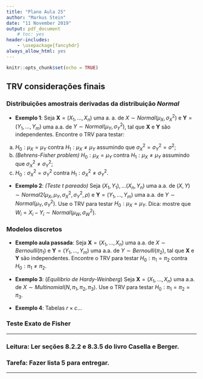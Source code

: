 ```yaml
---
title: "Plano Aula 25"
author: "Markus Stein"
date: "11 November 2019"
output: pdf_document
    # toc: yes
header-includes:
    - \usepackage{fancyhdr}
always_allow_html: yes
---
```

\addtolength{\headheight}{1.0cm} 
\pagestyle{fancyplain} 
\rhead{\includegraphics[height=1.5cm]{Logo-40-anos-estatistica.png}}
\lhead{\includegraphics[height=1.5cm]{logoIME60.jpg}}
\chead{UNIVERSIDADE FEDERAL DO RIO GRANDE DO SUL \\
INSTITUTO DE MATEMÁTICA E ESTATÍSTICA \\
DEPARTAMENTO DE ESTATÍSTICA \\
\vspace{0.3cm}
MAT02023 - INFERÊNCIA B - 2019/2
}
\renewcommand{\headrulewidth}{0pt} 


```r
knitr::opts_chunk$set(echo = TRUE)
```


## TRV considerações finais

### Distribuições amostrais derivadas da distribuição *Normal*

* **Exemplo 1**: Seja $\boldsymbol{X} = (X_1, \ldots, X_n)$ uma a. a. de $X \sim Normal(\mu_X, \sigma^2_X)$ e $\boldsymbol{Y} = (Y_1, \ldots, Y_m)$ uma a.a. de $Y \sim Normal(\mu_Y, \sigma^2_Y)$, tal que $\boldsymbol{X}$ e $\boldsymbol{Y}$ são independentes. Encontre o TRV para testar:  
a. $H_0: \mu_X = \mu_Y$ contra $H_1: \mu_X \neq \mu_Y$ assumindo que $\sigma^2_X = \sigma^2_Y = \sigma^2$;  
b. *(Behrens-Fisher problem)* $H_0: \mu_X = \mu_Y$ contra $H_1: \mu_X \neq \mu_Y$ assumindo que $\sigma^2_X \neq \sigma^2_Y$;  
c. $H_0: \sigma^2_X = \sigma^2_Y$ contra $H_1: \sigma^2_X \neq \sigma^2_Y$.   

\vspace{0.5cm}  
  
* **Exemplo 2**: *(Teste $t$ pareado)* Seja $(X_1, Y_1), \ldots (X_n, Y_n)$ uma a.a. de $(X, Y) \sim Normal2(\mu_X, \mu_Y, \sigma^2_X, \sigma^2_Y, \rho)$ e $\boldsymbol{Y} = (Y_1, \ldots, Y_m)$ uma a.a. de $Y \sim Normal(\mu_Y, \sigma^2_Y)$. Use o TRV para testar $H_0: \mu_X = \mu_Y$. Dica: mostre que $W_i = X_i - Y_i \sim Normal(\mu_W, \sigma^2_W)$. 

\vspace{0.5cm}  


### Modelos discretos

* **Exemplo aula passada**: Seja $\boldsymbol{X} = (X_1, \ldots, X_n)$ uma a.a. de $X \sim Bernoulli(\pi_1)$ e $\boldsymbol{Y} = (Y_1, \ldots, Y_m)$ uma a.a. de $Y \sim Bernoulli(\pi_2)$, tal que $\boldsymbol{X}$ e $\boldsymbol{Y}$ são independentes. Encontre o TRV para testar $H_0: \pi_1 = \pi_2$ contra $H_0: \pi_1 \neq \pi_2$.      
\vspace{0.5cm}  

* **Exemplo 3**: (*Equilibrio de Hardy-Weinberg*) Seja $\boldsymbol{X} = (X_1, \ldots, X_n)$ uma a.a. de $X \sim Multinomial(N, \pi_1, \pi_2, \pi_3)$. Use o TRV para testar $H_0: \pi_1 = \pi_2 = \pi_3$.  


\vspace{0.5cm}  

* **Exemplo 4**: Tabelas $r \times c$... 



### Teste Exato de Fisher

\vspace{1cm}

***
<!-- ### Tarefa: Fazer a lista 3 para entregar. -->
### Leitura: Ler seções 8.2.2 e 8.3.5 do livro Casella e Berger.

### Tarefa: Fazer lista 5 para entregar.
***

<!-- pagina thomas - intervalos -->
<!-- https://notstatschat.rbind.io/2019/06/11/confidence-intervals-not-a-very-strong-property/ -->
<!-- https://notstatschat.rbind.io/2019/06/20/wald-score-lrt-the-picture/ -->

<!-- - writing design -->
<!-- - EM algorithm - git project and rmd; -->
<!-- - SES -->
<!-- - InfB -->
<!--   - marcar sala -->


<!-- explorar nivel e tamanho de testes -->
<!-- explorar nível de confiança e cobertura do intervalo  -->
<!-- fazer questões da prova... teste bayesiano por intervalo??? ver questões que faltaram ser abordadaqs na prova -->


<!-- discussão p-valor??? leituras ...debora mayo... -->
<!-- ### Discussão: Controvérsia sobre Significância Estatística e Valor $p$   -->
<!-- * *Scientists rise up against statistical significance* (https://www.nature.com/articles/d41586-019-00857-9)   -->
<!--     + Idéia de Fisher sobre verossimilhança e testes de significância? Já dizia isso. (livro do Fisher "Statistical Methods and Scientific Inference", pgs. 72 e 35)    -->
<!--     + Significado de probabilidade (Fisher, pg. 32) -->
<!--     + **Verossimilhança** *versus* **probabilidade**.   -->

<!-- \vspace{0.5cm} -->

<!-- * (Artigo recente 3 páginas) *Why are p-Values Controversial?*   -->
<!--     + (https://amstat.tandfonline.com/doi/full/10.1080/00031305.2016.1277161#.XaSPy_dRduQ)    -->

<!-- \vspace{0.5cm} -->

<!-- * (Artigo bastante completo) *Statistical tests, P values, confidence intervals, and power: a guide to misinterpretations.*   -->
<!--     + (https://www.ncbi.nlm.nih.gov/pubmed/27209009)     -->

<!-- \vspace{0.5cm} -->

<!-- * (Artigo recente 3 páginas) *Are confidence intervals better termed “uncertainty intervals”?*   -->
<!--     + (https://www.bmj.com/content/bmj/366/bmj.l5381.full.pdf)    -->

<!-- Debora Mayo -->
<!-- https://errorstatistics.com/2019/06/17/the-2019-asa-guide-to-p-values-and-statistical-significance-dont-say-what-you-dont-mean-some-recommendations/ -->


<!-- lista 4 - pegar lista 5 e 6 da marcia-->
<!-- - razão de verossimilhanças monótona -->
<!-- - valor $p$ ...exercicios do casella esta estensos -->
<!-- - testes como intervalos... -->
<!-- - testes bayesianos -->

<!-- lista 5 - pegar exercicios da lista 3 -->
<!-- - teste assintóticos -->
<!-- - TRV para diferenças, razões -->
<!-- - intervalos e testes -->

<!-- lista 6 -->
<!-- - Teste bayesianos -->
<!-- - https://rpubs.com/ulamht/470151 -->
<!-- - http://web.stanford.edu/class/stats200/Lecture20.pdf -->




<!-- aula 28 -->
<!-- - Testes assintóticos -->



